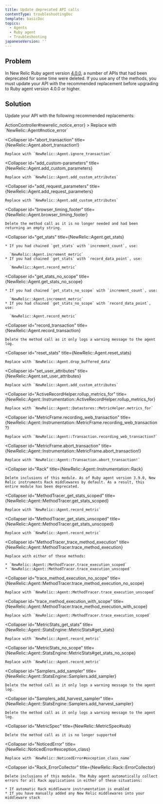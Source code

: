 ```yaml
---
title: Update deprecated API calls
contentType: troubleshootingDoc
template: basicDoc
topics:
  - Agents
  - Ruby agent
  - Troubleshooting
japaneseVersion: ''
---
```


## Problem

In New Relic Ruby agent version [4.0.0](/docs/releases/ruby), a number of APIs that had been deprecated for some time were deleted. If you use any of the methods, you must update your API with the recommended replacement before upgrading to Ruby agent version 4.0.0 or higher.

## Solution

Update your API with the following recommended replacements:

<CollapserGroup>
  <Collapser
    id="newrelic_notice_error"
    title={<InlineCode>ActionController#newrelic_notice_error</InlineCode>}
  >
    Replace with `NewRelic::Agent#notice_error`
  </Collapser>

  <Collapser
    id="abort_transaction"
    title={<InlineCode>NewRelic::Agent.abort_transaction!</InlineCode>}
  >
    Replace with `NewRelic::Agent.ignore_transaction`
  </Collapser>

  <Collapser
    id="add_custom-parameters"
    title={<InlineCode>NewRelic::Agent.add_custom_parameters</InlineCode>}
  >
    Replace with `NewRelic::Agent.add_custom_attributes`
  </Collapser>

  <Collapser
    id="add_request_parameters"
    title={<InlineCode>NewRelic::Agent.add_request_parameters</InlineCode>}
  >
    Replace with `NewRelic::Agent.add_custom_attributes`
  </Collapser>

  <Collapser
    id="browser_timing_footer"
    title={<InlineCode>NewRelic::Agent.browser_timing_footer</InlineCode>}
  >
    Delete the method call as it is no longer needed and had been returning an empty string.
  </Collapser>

  <Collapser
    id="get_stats"
    title={<InlineCode>NewRelic::Agent.get_stats</InlineCode>}
  >
    * If you had chained `get_stats` with `increment_count`, use:

      `NewRelic::Agent.increment_metric`
    * If you had chained `get_stats` with `record_data_point`, use:

      `NewRelic::Agent.record_metric`
  </Collapser>

  <Collapser
    id="get_stats_no_scope"
    title={<InlineCode>NewRelic::Agent.get_stats_no_scope</InlineCode>}
  >
    * If you had chained `get_stats_no_scope` with `increment_count`, use:

      `NewRelic::Agent.increment_metric`
    * If you had chained `get_stats_no_scope` with `record_data_point`, use:

      `NewRelic::Agent.record_metric`
  </Collapser>

  <Collapser
    id="record_transaction"
    title={<InlineCode>NewRelic::Agent.record_transaction</InlineCode>}
  >
    Delete the method call as it only logs a warning message to the agent log.
  </Collapser>

  <Collapser
    id="reset_stats"
    title={<InlineCode>NewRelic::Agent.reset_stats</InlineCode>}
  >
    Replace with `NewRelic::Agent.drop_buffered_data`
  </Collapser>

  <Collapser
    id="set_user_attributes"
    title={<InlineCode>NewRelic::Agent.set_user_attributes</InlineCode>}
  >
    Replace with `NewRelic::Agent.add_custom_attributes`
  </Collapser>

  <Collapser
    id="ActiveRecordHelper.rollup_metrics_for"
    title={<InlineCode>NewRelic::Agent::Instrumentation::ActiveRecordHelper.rollup_metrics_for</InlineCode>}
  >
    Replace with `NewRelic::Agent::Datastores::MetricHelper.metrics_for`
  </Collapser>

  <Collapser
    id="MetricFrame.recording_web_transaction"
    title={<InlineCode>NewRelic::Agent::Instrumentation::MetricFrame.recording_web_transaction?</InlineCode>}
  >
    Replace with `NewRelic::Agent::Transaction.recording_web_transaction?`
  </Collapser>

  <Collapser
    id="MetricFrame.abort_transaction"
    title={<InlineCode>NewRelic::Agent::Instrumentation::MetricFrame.abort_transaction!</InlineCode>}
  >
    Replace with `NewRelic::Agent::Transaction.abort_transaction!`
  </Collapser>

  <Collapser
    id="Rack"
    title={<InlineCode>NewRelic::Agent::Instrumentation::Rack</InlineCode>}
  >
    Delete inclusions of this module. As of Ruby agent version 3.9.0, New Relic instruments Rack middlewares by default. As a result, this entire module has been deprecated.
  </Collapser>

  <Collapser
    id="MethodTracer_get_stats_scoped"
    title={<InlineCode>NewRelic::Agent::MethodTracer.get_stats_scoped</InlineCode>}
  >
    Replace with `NewRelic::Agent.record_metric`
  </Collapser>

  <Collapser
    id="MethodTracer_get_stats_unscoped"
    title={<InlineCode>NewRelic::Agent::MethodTracer.get_stats_unscoped</InlineCode>}
  >
    Replace with `NewRelic::Agent.record_metric`
  </Collapser>

  <Collapser
    id="MethodTracer_trace_method_execution"
    title={<InlineCode>NewRelic::Agent::MethodTracer.trace_method_execution</InlineCode>}
  >
    Replace with either of these methods:

    * `NewRelic::Agent::MethodTracer.trace_execution_scoped`
    * `NewRelic::Agent::MethodTracer.trace_execution_unscoped`
  </Collapser>

  <Collapser
    id="trace_method_execution_no_scope"
    title={<InlineCode>NewRelic::Agent::MethodTracer.trace_method_execution_no_scope</InlineCode>}
  >
    Replace with `NewRelic::Agent::MethodTracer.trace_execution_unscoped`
  </Collapser>

  <Collapser
    id="trace_method_execution_with_scope"
    title={<InlineCode>NewRelic::Agent::MethodTracer.trace_method_execution_with_scope</InlineCode>}
  >
    Replace with `NewRelic::Agent::MethodTracer.trace_execution_scoped`
  </Collapser>

  <Collapser
    id="MetricStats_get_stats"
    title={<InlineCode>NewRelic::Agent::StatsEngine::MetricStats#get_stats</InlineCode>}
  >
    Replace with `NewRelic::Agent.record_metric`
  </Collapser>

  <Collapser
    id="MetricStats_no_scope"
    title={<InlineCode>NewRelic::Agent::StatsEngine::MetricStats#get_stats_no_scope</InlineCode>}
  >
    Replace with `NewRelic::Agent.record_metric`
  </Collapser>

  <Collapser
    id="Samplers_add_sampler"
    title={<InlineCode>NewRelic::Agent::StatsEngine::Samplers.add_sampler</InlineCode>}
  >
    Delete the method call as it only logs a warning message to the agent log.
  </Collapser>

  <Collapser
    id="Samplers_add_harvest_sampler"
    title={<InlineCode>NewRelic::Agent::StatsEngine::Samplers.add_harvest_sampler</InlineCode>}
  >
    Delete the method call as it only logs a warning message to the agent log.
  </Collapser>

  <Collapser
    id="MetricSpec"
    title={<InlineCode>NewRelic::MetricSpec#sub</InlineCode>}
  >
    Delete the method call as it is no longer supported
  </Collapser>

  <Collapser
    id="NoticedError"
    title={<InlineCode>NewRelic::NoticedError#exception_class</InlineCode>}
  >
    Replace with `NewRelic::NoticedError#exception_class_name`
  </Collapser>

  <Collapser
    id="Rack_ErrorCollector"
    title={<InlineCode>NewRelic::Rack::ErrorCollector</InlineCode>}
  >
    Delete inclusions of this module. The Ruby agent automatically collect errors for all Rack applications in either of these situations:

    * If automatic Rack middleware instrumentation is enabled
    * If you have manually added any New Relic middlewares into your middleware stack
  </Collapser>
</CollapserGroup>

